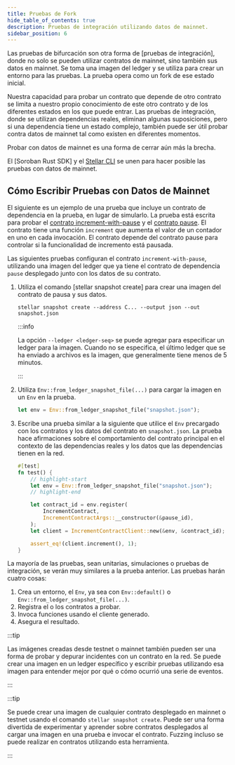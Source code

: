 ```yaml
---
title: Pruebas de Fork
hide_table_of_contents: true
description: Pruebas de integración utilizando datos de mainnet.
sidebar_position: 6
---
```


Las pruebas de bifurcación son otra forma de [pruebas de integración], donde no solo se pueden utilizar contratos de mainnet, sino también sus datos en mainnet. Se toma una imagen del ledger y se utiliza para crear un entorno para las pruebas. La prueba opera como un fork de ese estado inicial.

Nuestra capacidad para probar un contrato que depende de otro contrato se limita a nuestro propio conocimiento de este otro contrato y de los diferentes estados en los que puede entrar. Las pruebas de integración, donde se utilizan dependencias reales, eliminan algunas suposiciones, pero si una dependencia tiene un estado complejo, también puede ser útil probar contra datos de mainnet tal como existen en diferentes momentos.

Probar con datos de mainnet es una forma de cerrar aún más la brecha.

El [Soroban Rust SDK] y el [Stellar CLI] se unen para hacer posible las pruebas con datos de mainnet.

## Cómo Escribir Pruebas con Datos de Mainnet

El siguiente es un ejemplo de una prueba que incluye un contrato de dependencia en la prueba, en lugar de simularlo. La prueba está escrita para probar el [contrato increment-with-pause] y el [contrato pause]. El contrato tiene una función `increment` que aumenta el valor de un contador en uno en cada invocación. El contrato depende del contrato pause para controlar si la funcionalidad de incremento está pausada.

Las siguientes pruebas configuran el contrato `increment-with-pause`, utilizando una imagen del ledger que ya tiene el contrato de dependencia `pause` desplegado junto con los datos de su contrato.

1. Utiliza el comando [stellar snapshot create] para crear una imagen del contrato de pausa y sus datos.

   ```
   stellar snapshot create --address C... --output json --out snapshot.json
   ```

   :::info

   La opción `--ledger <ledger-seq>` se puede agregar para especificar un ledger para la imagen. Cuando no se especifica, el último ledger que se ha enviado a archivos es la imagen, que generalmente tiene menos de 5 minutos.

   :::

2. Utiliza `Env::from_ledger_snapshot_file(...)` para cargar la imagen en un `Env` en la prueba.

   ```rust
   let env = Env::from_ledger_snapshot_file("snapshot.json");
   ```

3. Escribe una prueba similar a la siguiente que utilice el `Env` precargado con los contratos y los datos del contrato en `snapshot.json`. La prueba hace afirmaciones sobre el comportamiento del contrato principal en el contexto de las dependencias reales y los datos que las dependencias tienen en la red.

   ```rust
   #[test]
   fn test() {
       // highlight-start
       let env = Env::from_ledger_snapshot_file("snapshot.json");
       // highlight-end

       let contract_id = env.register(
           IncrementContract,
           IncrementContractArgs::__constructor(&pause_id),
       );
       let client = IncrementContractClient::new(&env, &contract_id);

       assert_eq!(client.increment(), 1);
   }
   ```

La mayoría de las pruebas, sean unitarias, simulaciones o pruebas de integración, se verán muy similares a la prueba anterior. Las pruebas harán cuatro cosas:

1. Crea un entorno, el `Env`, ya sea con `Env::default()` o `Env::from_ledger_snapshot_file(...)`.
2. Registra el o los contratos a probar.
3. Invoca funciones usando el cliente generado.
4. Asegura el resultado.

:::tip

Las imágenes creadas desde testnet o mainnet también pueden ser una forma de probar y depurar incidentes con un contrato en la red. Se puede crear una imagen en un ledger específico y escribir pruebas utilizando esa imagen para entender mejor por qué o cómo ocurrió una serie de eventos.

:::

:::tip

Se puede crear una imagen de cualquier contrato desplegado en mainnet o testnet usando el comando `stellar snapshot create`. Puede ser una forma divertida de experimentar y aprender sobre contratos desplegados al cargar una imagen en una prueba e invocar el contrato. Fuzzing incluso se puede realizar en contratos utilizando esta herramienta.

:::

[contrato increment-with-pause]: https://github.com/stellar/soroban-examples/blob/main/increment_with_pause/src/lib.rs
[contrato pause]: https://github.com/stellar/soroban-examples/blob/main/pause/src/lib.rs
[prueba de integración]: ./integration-tests.mdx
[Hacer Llamadas Entre Contratos]: ../conventions/cross-contract.mdx
[SDK de Rust para Soroban]: ../../../tools/sdks/contract-sdks.mdx#sdk-de-soroban-en-rust
[Stellar CLI]: ../../../tools/cli/README.mdx
